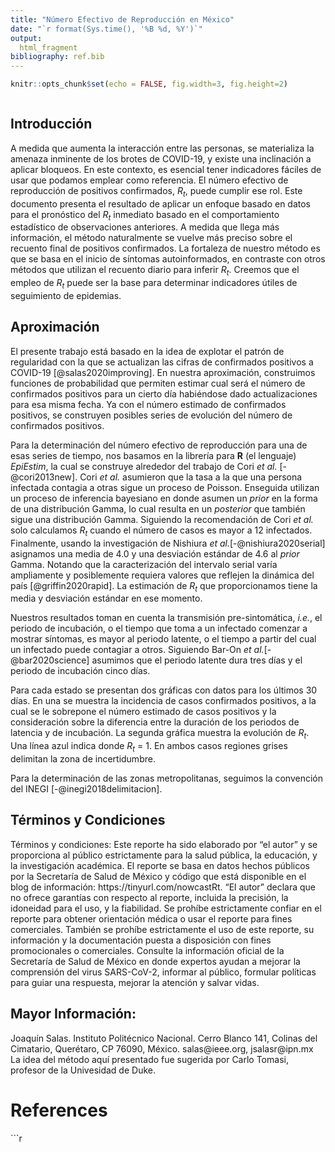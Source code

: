 ---
title: "Número Efectivo de Reproducción en México"
date: "`r format(Sys.time(), '%B %d, %Y')`"
output:
  html_fragment
bibliography: ref.bib
---

```{r setup, echo=FALSE}

knitr::opts_chunk$set(echo = FALSE, fig.width=3, fig.height=2)

```

```{r epidemiology}



```
## Introducción

A medida que aumenta la interacción entre las personas, se materializa la amenaza
inminente de los brotes de COVID-19, y existe una inclinación a aplicar bloqueos. En este contexto, es esencial tener indicadores fáciles de usar que podamos emplear como  referencia. El número efectivo de reproducción de positivos confirmados, *R<sub>t</sub>*, puede cumplir ese rol. Este documento presenta el resultado de aplicar un enfoque basado en datos para el pronóstico del *R<sub>t</sub>* inmediato basado en el comportamiento estadístico de observaciones anteriores. A medida que llega más información, el método naturalmente se vuelve más preciso sobre el recuento final de positivos confirmados. La fortaleza de nuestro método es que se basa en el inicio de síntomas autoinformados, en contraste con otros métodos que utilizan el recuento diario para inferir *R<sub>t</sub>*. Creemos que el empleo de *R<sub>t</sub>*  puede ser la base para determinar indicadores útiles de seguimiento de epidemias.












## Aproximación
El presente trabajo está basado en la  idea de  explotar el patrón de regularidad 
con la que se actualizan las cifras de confirmados positivos a COVID-19 [@salas2020improving]. En nuestra aproximación, construimos funciones de probabilidad que permiten estimar cual será el número de confirmados positivos para un cierto día habiéndose dado actualizaciones para esa misma fecha. Ya con el número estimado de confirmados positivos, se construyen posibles series de evolución del número de confirmados positivos. 

Para la determinación del número efectivo de reproducción para una de esas series de tiempo, nos basamos en  la librería para **R** (el lenguaje) *EpiEstim*, la cual se construye alrededor del trabajo de Cori *et al.* [-@cori2013new]. Cori *et al.* asumieron que la tasa a la que una persona infectada contagia a otras sigue un proceso de Poisson. Enseguida utilizan un proceso de inferencia bayesiano en donde asumen un *prior* en la forma de una distribución Gamma, lo cual resulta en un *posterior* que también sigue una distribución Gamma.   Siguiendo la recomendación de Cori *et al.* solo calculamos *R<sub>t</sub>* cuando el número de casos es mayor a 12 infectados.  Finalmente, usando la investigación de Nishiura *et al.*[-@nishiura2020serial] asignamos una media de 4.0 y una desviación estándar de 4.6 al *prior* Gamma. Notando que la caracterización del intervalo serial varía ampliamente y posiblemente requiera valores que reflejen la dinámica del país [@griffin2020rapid]. 
La estimación de *R<sub>t</sub>* que proporcionamos tiene la media y desviación estándar en ese momento.

Nuestros resultados  toman en cuenta la transmisión pre-sintomática, *i.e.*, el periodo de incubación, o el tiempo que toma a un infectado comenzar a mostrar síntomas, es mayor al periodo latente, o el tiempo a partir del cual un infectado puede contagiar a otros. Siguiendo Bar-On *et al.*[-@bar2020science] asumimos que el periodo latente dura tres días y el  periodo de incubación cinco días.  

Para cada estado se presentan dos gráficas con datos para los últimos 30 días. En una se muestra la incidencia de casos confirmados positivos, a la cual se le sobrepone el número estimado de casos positivos y la consideración sobre la diferencia entre la duración de los periodos de latencia y de incubación. La segunda gráfica muestra la evolución de *R<sub>t</sub>*. Una línea azul indica donde *R<sub>t</sub>* = 1. En ambos casos regiones grises delimitan la zona de incertidumbre.  


Para la determinación de las zonas metropolitanas, seguimos la convención del INEGI [-@inegi2018delimitacion].




## Términos y Condiciones 
Términos y condiciones: Este reporte ha sido elaborado por “el autor” y se proporciona al público estrictamente para la salud pública, la educación, y la investigación académica. El reporte se basa en datos hechos públicos por la Secretaría de Salud de México y código que está disponible en el blog de información: https://tinyurl.com/nowcastRt. “El autor” declara que no ofrece garantías con respecto al reporte, incluida la precisión, la idoneidad para el uso, y la fiabilidad. Se prohíbe estrictamente confiar en el reporte para obtener orientación médica o usar el reporte para fines comerciales. También se prohíbe estrictamente el uso de este reporte, su información y la documentación puesta a disposición con fines promocionales o comerciales. Consulte la información oficial de la Secretaría de Salud de México en donde expertos ayudan a mejorar la comprensión del virus SARS-CoV-2, informar al público, formular políticas para guiar una respuesta, mejorar la atención y salvar vidas.


## Mayor Información:
Joaquín Salas. Instituto Politécnico Nacional. Cerro Blanco 141, Colinas del Cimatario, Querétaro, CP 76090, México. salas@ieee.org, jsalasr@ipn.mx
La idea del método aquí presentado fue sugerida por Carlo Tomasi, profesor de la Univesidad de Duke. 


# References
```{r terms}

